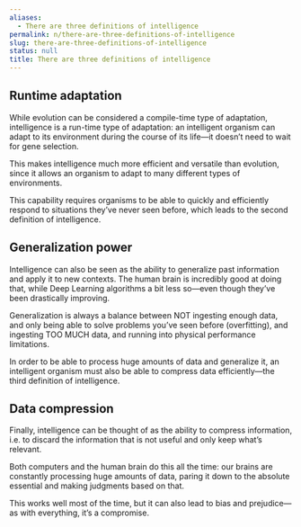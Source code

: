 ```yaml
---
aliases:
  - There are three definitions of intelligence
permalink: n/there-are-three-definitions-of-intelligence
slug: there-are-three-definitions-of-intelligence
status: null
title: There are three definitions of intelligence
---
```

## Runtime adaptation

While evolution can be considered a compile-time type of adaptation, intelligence is a run-time type of adaptation: an intelligent organism can adapt to its environment during the course of its life—it doesn’t need to wait for gene selection.

This makes intelligence much more efficient and versatile than evolution, since it allows an organism to adapt to many different types of environments.

This capability requires organisms to be able to quickly and efficiently respond to situations they’ve never seen before, which leads to the second definition of intelligence.

## Generalization power

Intelligence can also be seen as the ability to generalize past information and apply it to new contexts. The human brain is incredibly good at doing that, while Deep Learning algorithms a bit less so—even though they’ve been drastically improving.

Generalization is always a balance between NOT ingesting enough data, and only being able to solve problems you’ve seen before (overfitting), and ingesting TOO MUCH data, and running into physical performance limitations.

In order to be able to process huge amounts of data and generalize it, an intelligent organism must also be able to compress data efficiently—the third definition of intelligence.

## Data compression

Finally, intelligence can be thought of as the ability to compress information, i.e. to discard the information that is not useful and only keep what’s relevant.

Both computers and the human brain do this all the time: our brains are constantly processing huge amounts of data, paring it down to the absolute essential and making judgments based on that.

This works well most of the time, but it can also lead to bias and prejudice—as with everything, it’s a compromise.
